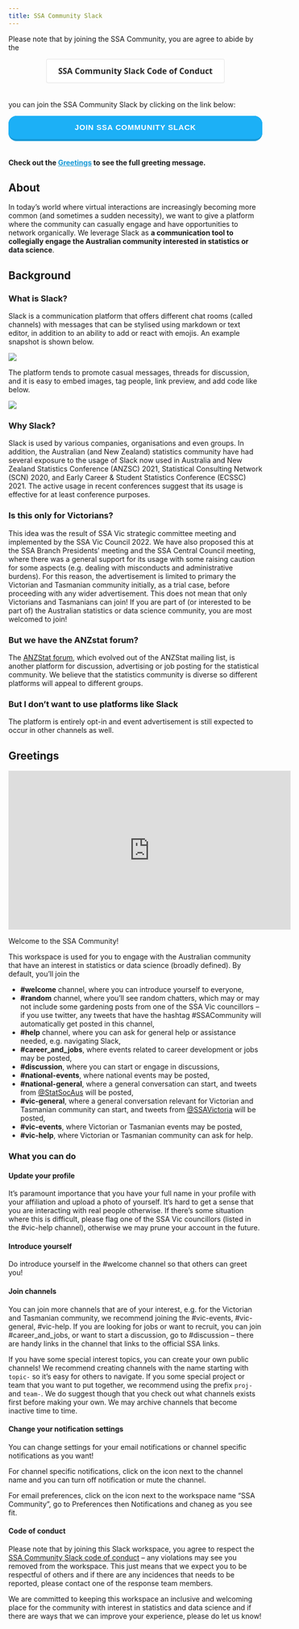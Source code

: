 ```yaml
---
title: SSA Community Slack
---
```


<style>
.button-join {
  appearance: button;
  background-color: #1899D6;
  border: solid transparent;
  border-radius: 16px;
  border-width: 0 0 4px;
  box-sizing: border-box;
  color: #FFFFFF;
  cursor: pointer;
  display: inline-block;
  font-family: din-round,sans-serif;
  font-size: 15px;
  font-weight: 700;
  letter-spacing: .8px;
  line-height: 20px;
  margin: 0;
  outline: none;
  overflow: visible;
  padding: 13px 16px;
  text-align: center;
  text-transform: uppercase;
  touch-action: manipulation;
  transform: translateZ(0);
  transition: filter .2s;
  user-select: none;
  -webkit-user-select: none;
  vertical-align: middle;
  white-space: nowrap;
  width: 100%;
}

.button-join:after {
  background-clip: padding-box;
  background-color: #1CB0F6;
  border: solid transparent;
  border-radius: 16px;
  border-width: 0 0 4px;
  bottom: -4px;
  content: "";
  left: 0;
  position: absolute;
  right: 0;
  top: 0;
  z-index: -1;
}

.button-join:main,
.button-join:focus {
  user-select: auto;
}

.button-join:hover:not(:disabled) {
  filter: brightness(1.1);
  -webkit-filter: brightness(1.1);
}

.button-join:disabled {
  cursor: auto;
}


.button-coc {
  align-items: center;
  background-color: #FFFFFF;
  border: 1px solid rgba(0, 0, 0, 0.1);
  border-radius: .25rem;
  box-shadow: rgba(0, 0, 0, 0.02) 0 1px 3px 0;
  box-sizing: border-box;
  color: rgba(0, 0, 0, 0.85);
  cursor: pointer;
  display: inline-flex;
  font-family: system-ui,-apple-system,system-ui,"Helvetica Neue",Helvetica,Arial,sans-serif;
  font-size: 16px;
  font-weight: 600;
  justify-content: center;
  line-height: 1.25;
  margin: 0;
  min-height: 3rem;
  padding: calc(.875rem - 1px) calc(1.5rem - 1px);
  position: relative;
  text-decoration: none;
  transition: all 250ms;
  user-select: none;
  -webkit-user-select: none;
  touch-action: manipulation;
  vertical-align: baseline;
  width: auto;
}

.button-coc:hover,
.button-coc:focus {
  border-color: rgba(0, 0, 0, 0.15);
  box-shadow: rgba(0, 0, 0, 0.1) 0 4px 12px;
  color: rgba(0, 0, 0, 0.65);
}

.button-coc:hover {
  transform: translateY(-1px);
}

.button-coc:active {
  background-color: #F0F0F1;
  border-color: rgba(0, 0, 0, 0.15);
  box-shadow: rgba(0, 0, 0, 0.06) 0 2px 4px;
  color: rgba(0, 0, 0, 0.65);
  transform: translateY(0);
}

button {
  margin-bottom: 20px!important;
}
</style>

Please note that by joining the SSA Community, you are agree to abide by the

<center>
[<button class="button-coc" role="button">SSA Community Slack Code of Conduct</button>](/vic/slack-coc.html)
</center>


you can join the SSA Community Slack by clicking on the link below:


[<button class="button-join" role="button"><i class="fab fa-slack"></i> Join SSA Community Slack</button>](https://join.slack.com/t/ssa-community/shared_invite/zt-17uw5mjh3-d0qVJEnwrE9K6MSS26_idA)


**Check out the [Greetings](#greetings){style="color:#1899D6"} to see the full greeting message.**

## About

In today’s world where virtual interactions are increasingly becoming more common (and sometimes a sudden necessity), we want to give a platform where the community can casually engage and have opportunities to network organically. We leverage Slack as **a communication tool to collegially engage the Australian community interested in statistics or data science**.

## Background

###  What is Slack?

Slack is a communication platform that offers different chat rooms (called channels) with messages that can be stylised using markdown or text editor, in addition to an ability to add or react with emojis. An example snapshot is shown below.

![](img/slack-snapshot.png)

The platform tends to promote casual messages, threads for discussion, and it is easy to embed images, tag people, link preview, and add code like below.

![](img/slack-share.png)

### Why Slack?

Slack is used by various companies, organisations and even groups. In addition, the Australian (and New Zealand) statistics community have had several exposure to the usage of Slack now used in Australia and New Zealand Statistics Conference (ANZSC) 2021, Statistical Consulting Network (SCN) 2020, and Early Career & Student Statistics Conference (ECSSC) 2021. The active usage in recent conferences suggest that its usage is effective for at least conference purposes. 

### Is this only for Victorians?

This idea was the result of SSA Vic strategic committee meeting and implemented by the SSA Vic Council 2022. We have also proposed this at the SSA Branch Presidents' meeting and the SSA Central Council meeting, where there was a general support for its usage with some raising caution for some aspects (e.g. dealing with misconducts and administrative burdens). For this reason, the advertisement is limited to primary the Victorian and Tasmanian community initially, as a trial case, before proceeding with any wider advertisement. This does not mean that only Victorians and Tasmanians can join! If you are part of (or interested to be part of) the Australian statistics or data science community, you are most welcomed to join!

### But we have the ANZstat forum?

The [ANZStat forum](https://www.statsoc.org.au/https/statsoc.org.au/discussion-forum), which evolved out of the ANZStat mailing list, is another platform for discussion, advertising or job posting for the statistical community. We believe that the statistics community is diverse so different platforms will appeal to different groups.


### But I don’t want to use platforms like Slack

The platform is entirely opt-in and event advertisement is still expected to occur in other channels as well. 




## Greetings

<iframe width="560" height="315" src="https://www.youtube.com/embed/IkLIcipBk5Q" title="YouTube video player" frameborder="0" allow="accelerometer; autoplay; clipboard-write; encrypted-media; gyroscope; picture-in-picture" allowfullscreen></iframe>

Welcome to the SSA Community!

This workspace is used for you to engage with the Australian community that have an interest in statistics or data science (broadly defined). By default, you'll join the

- **#welcome** channel, where you can introduce yourself to everyone,
- **#random** channel, where you'll see random chatters, which may or may not include some gardening posts from one of the SSA Vic councillors -- if you use twitter, any tweets that have the hashtag #SSACommunity will automatically get posted in this channel, 
- **#help** channel, where you can ask for general help or assistance needed, e.g. navigating Slack, 
* **#career_and_jobs**, where events related to career development or jobs may be posted, 
* **#discussion**, where you can start or engage in discussions,
* **#national-events**, where national events may be posted, 
* **#national-general**, where a general conversation can start, and tweets from [\@StatSocAus](https://twitter.com/StatSocAus) will be posted,
* **#vic-general**, where a general conversation relevant for Victorian and Tasmanian community can start, and tweets from [\@SSAVictoria](https://twitter.com/SsaVictoria) will be posted,
* **#vic-events**, where Victorian or Tasmanian events may be posted, 
* **#vic-help**, where Victorian or Tasmanian community can ask for help.

### What you can do

#### Update your profile

It's paramount importance that you have your full name in your profile with your affiliation and upload a photo of yourself. It's hard to get a sense that you are interacting with real people otherwise. If there's some situation where this is difficult, please flag one of the SSA Vic councillors (listed in the #vic-help channel), otherwise we may prune your account in the future.  

#### Introduce yourself

Do introduce yourself in the #welcome channel so that others can greet you!

#### Join channels

You can join more channels that are of your interest, e.g. for the Victorian and Tasmanian community, we recommend joining the #vic-events, #vic-general, #vic-help. If you are looking for jobs or want to recruit, you can join #career_and_jobs, or want to start a discussion, go to #discussion -- there are handy links in the channel that links to the official SSA links.

If you have some special interest topics, you can create your own public channels! We recommend creating channels with the name starting with `topic-` so it's easy for others to navigate. If you some special project or team that you want to put together, we recommend using the prefix `proj-` and `team-`. We do suggest though that you check out what channels exists first before making your own. We may archive channels that become inactive time to time.

#### Change your notification settings

You can change settings for your email notifications or channel specific notifications as you want!

For channel specific notifications, click on the icon <i class="fas fa-angle-down"></i> next to the channel name and you can turn off notification or mute the channel.

For email preferences, click on the icon <i class="fas fa-angle-down"></i> next to the workspace name "SSA Community", go to Preferences then Notifications and chaneg as you see fit.


#### Code of conduct

Please note that by joining this Slack workspace, you agree to respect the [SSA Community Slack code of conduct](/vic/slack-coc.html) -- any violations may see you removed from the workspace. This just means that we expect you to be respectful of others and if there are any incidences that needs to be reported, please contact one of the response team members. 

We are committed to keeping this workspace an inclusive and welcoming place for the community with interest in statistics and data science and if there are ways that we can improve your experience, please do let us know!